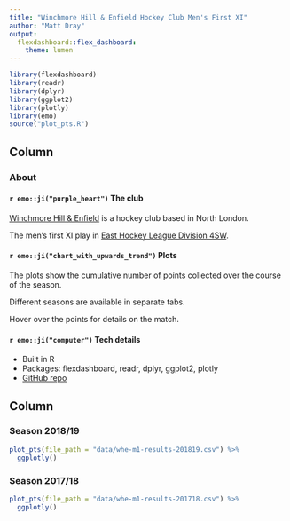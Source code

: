 ```yaml
---
title: "Winchmore Hill & Enfield Hockey Club Men's First XI"
author: "Matt Dray"
output:
  flexdashboard::flex_dashboard:
    theme: lumen
---
```


```r
library(flexdashboard)
library(readr)
library(dplyr)
library(ggplot2)
library(plotly)
library(emo)
source("plot_pts.R")
```

Column {data-width=200}
-------------------------------------
    
### About

#### `r emo::ji("purple_heart")` The club

[Winchmore Hill & Enfield](http://www.whehockey.com/) is a hockey club based in North London.

The men's first XI play in [East Hockey League Division 4SW](http://www.east-hockey.com/leagues2/showdata/sqlresults/resultsmen.asp?division=4SW).

#### `r emo::ji("chart_with_upwards_trend")` Plots

The plots show the cumulative number of points collected over the course of the season.

Different seasons are available in separate tabs.

Hover over the points for details on the match.

#### `r emo::ji("computer")` Tech details

* Built in R
* Packages: flexdashboard, readr, dplyr, ggplot2, plotly
* [GitHub repo](https://github.com/matt-dray/whe-hockey)
 
Column {.tabset}
-------------------------------------

### Season 2018/19

```r
plot_pts(file_path = "data/whe-m1-results-201819.csv") %>% 
  ggplotly()
```

### Season 2017/18

```r
plot_pts(file_path = "data/whe-m1-results-201718.csv") %>% 
  ggplotly()
```   
 
